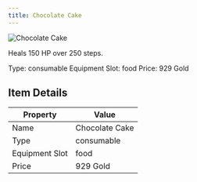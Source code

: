 ```yaml
---
title: Chocolate Cake
---
```


<div className="flex items-start gap-6 mb-8">
  <div className="flex-shrink-0">
    <img src="/assets/resources/cooking/chocolate_cake.png" alt="Chocolate Cake" className="w-24 h-24 border rounded-lg" />
  </div>
  <div className="flex-1">
    <div className="space-y-2">
      <p className="text-lg text-muted-foreground">Heals 150 HP over 250 steps.</p>
      <div className="flex flex-wrap gap-4 text-sm">
        <span className="px-2 py-1 bg-green-100 dark:bg-green-900 rounded-md">
          Type: consumable
        </span>
        <span className="px-2 py-1 bg-purple-100 dark:bg-purple-900 rounded-md">
          Equipment Slot: food
        </span>
        <span className="px-2 py-1 bg-yellow-100 dark:bg-yellow-900 rounded-md">
          Price: 929 Gold
        </span>
      </div>
    </div>
  </div>
</div>

## Item Details
| Property | Value |
|----------|-------|
| Name | Chocolate Cake |
| Type | consumable |
| Equipment Slot | food |
| Price | 929 Gold |

